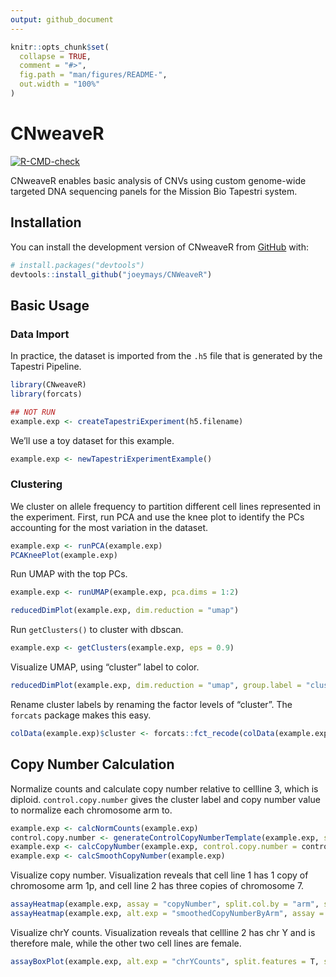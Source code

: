 ```yaml
---
output: github_document
---
```


<!-- README.md is generated from README.Rmd. Please edit that file -->

```r
knitr::opts_chunk$set(
  collapse = TRUE,
  comment = "#>",
  fig.path = "man/figures/README-",
  out.width = "100%"
)
```

# CNweaveR

<!-- badges: start -->
[![R-CMD-check](https://github.com/joeymays/CNweaveR/actions/workflows/R-CMD-check.yaml/badge.svg)](https://github.com/joeymays/CNweaveR/actions/workflows/R-CMD-check.yaml)
<!-- badges: end -->

CNweaveR enables basic analysis of CNVs using custom genome-wide targeted DNA sequencing panels for the Mission Bio Tapestri system.

## Installation

You can install the development version of CNweaveR from [GitHub](https://github.com/) with:

``` r
# install.packages("devtools")
devtools::install_github("joeymays/CNWeaveR")
```

## Basic Usage

### Data Import

In practice, the dataset is imported from the `.h5` file that is generated by the Tapestri Pipeline.
```r
library(CNweaveR)
library(forcats)
```

```r
## NOT RUN
example.exp <- createTapestriExperiment(h5.filename)
```

We'll use a toy dataset for this example.

```r
example.exp <- newTapestriExperimentExample()
```

### Clustering

We cluster on allele frequency to partition different cell lines represented in the experiment.
First, run PCA and use the knee plot to identify the PCs accounting for the most variation in the dataset.

```r
example.exp <- runPCA(example.exp)
PCAKneePlot(example.exp)
```

Run UMAP with the top PCs. 

```r
example.exp <- runUMAP(example.exp, pca.dims = 1:2)
```

```r
reducedDimPlot(example.exp, dim.reduction = "umap")
```

Run `getClusters()` to cluster with dbscan.

```r
example.exp <- getClusters(example.exp, eps = 0.9)
```

Visualize UMAP, using "cluster" label to color.

```r
reducedDimPlot(example.exp, dim.reduction = "umap", group.label = "cluster")
```

Rename cluster labels by renaming the factor levels of "cluster". 
The `forcats` package makes this easy.

```r
colData(example.exp)$cluster <- forcats::fct_recode(colData(example.exp)$cluster, cellline1 = "1", cellline2 = "2", cellline3 = "3")
```

## Copy Number Calculation 

Normalize counts and calculate copy number relative to cellline 3, which is diploid. `control.copy.number` gives the cluster label and copy number value to normalize each chromosome arm to. 

```r
example.exp <- calcNormCounts(example.exp)
control.copy.number <- generateControlCopyNumberTemplate(example.exp, sample.label.all = "cellline3", copy.number.all = 2)
example.exp <- calcCopyNumber(example.exp, control.copy.number = control.copy.number, sample.category = "cluster")
example.exp <- calcSmoothCopyNumber(example.exp)
```

Visualize copy number. Visualization reveals that cell line 1 has 1 copy of chromosome arm 1p, and cell line 2 has three copies of chromosome 7.

```r
assayHeatmap(example.exp, assay = "copyNumber", split.col.by = "arm", split.row.by = "cluster", annotate.row.by = "cluster", color.preset = "copy.number")
assayHeatmap(example.exp, alt.exp = "smoothedCopyNumberByArm", assay = "discreteCopyNumber", split.row.by = "cluster", annotate.row.by = "cluster", color.preset = "copy.number")
```

Visualize chrY counts. Visualization reveals that cellline 2 has chr Y and is therefore male, while the other two cell lines are female. 

```r
assayBoxPlot(example.exp, alt.exp = "chrYCounts", split.features = T, split.x.by = "cluster")
```
